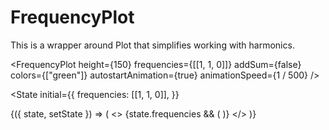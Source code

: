 
# FrequencyPlot

This is a wrapper around Plot that simplifies working with harmonics.

<FrequencyPlot
  height={150}
  frequencies={[[1, 1, 0]]}
  addSum={false}
  colors={["green"]}
  autostartAnimation={true}
  animationSpeed={1 / 500}
/>

<State
  initial={{
    frequencies: [[1, 1, 0]],
  }}
>
  {({ state, setState }) => (
    <>
      {state.frequencies && (
        <FrequencyPlot
          height={150}
          addSum={false}
          frequencies={state.frequencies}
        />
      )}
      <FrequencyPlotSettings state={state} setState={setState} />
    </>
  )}
</State>
